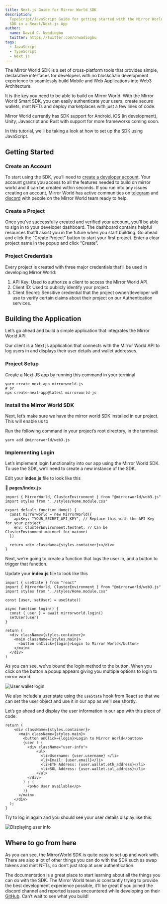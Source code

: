 ```yaml
---
title: Next.js Guide for Mirror World SDK
description:
  TypeScript/JavaScript Guide for getting started with the Mirror World Smart
  SDK in a React/Next.js App
author:
  name: David C. Nwadiogbu
  twitter: https://twitter.com/cnwadiogbu
tags:
  - JavaScript
  - TypeScript
  - Next.js
---
```


The Mirror World SDK is a set of cross-platform tools that provides simple,
declarative interfaces for developers with no blockchain development experience
to seamlessly build Mobile and Web Applications into Web3 Architecture.

It is the key you need to be able to build on Mirror World. With the Mirror
World Smart SDK, you can easily authenticate your users, create secure wallets,
mint NFTs and deploy marketplaces with just a few lines of code.

Mirror World currently has SDK support for Android, iOS (in development), Unity,
Javascript and Rust with support for more frameworks coming soon.

In this tutorial, we’ll be taking a look at how to set up the SDK using
JavaScript.

## Getting Started

### Create an Account

To start using the SDK, you’ll need to [create a developer account](https://app.mirrorworld.fun/auth/login).
Your account grants you access to all the features needed to build on mirror world and it can be
created within seconds. If you run into any issues creating an account, Mirror World has active
communities on [telegram](https://mirrorworld.fun/telegram) and [discord](https://mirrorworld.fun/discord)
with people on the Mirror World team ready to help.

### Create a Project

Once you’ve successfully created and verified your account, you’ll be able to
sign in to your developer dashboard. The dashboard contains helpful resources
that’ll assist you in the future when you start building. Go ahead and click the
“Create Project” button to start your first project. Enter a clear project name
in the popup and click “Create”.

### Project Credentials

Every project is created with three major credentials that’ll be used in developing Mirror World:

1. API Key: Used to authorize a client to access the Mirror World API.
2. Client ID: Used to publicly identify your project.
3. Client Secret: Sensitive credential that the project owner/developer will use
   to verify certain claims about their project on our Authentication services.

## Building the Application

Let’s go ahead and build a simple application that integrates the Mirror World
API.

Our client is a Next js application that connects with the Mirror World API to
log users in and displays their user details and wallet addresses.

### Project Setup

Create a Next JS app by running this command in your terminal

```shell
yarn create next-app mirrorworld-js
# or
npx create-next-app@latest mirrorworld-js
```

### Install the Mirror World SDK

Next, let’s make sure we have the mirror world SDK installed in our project.
This will enable us to

Run the following command in your project’s root directory, in the terminal:

```shell
yarn add @mirrorworld/web3.js
```

### Implementing Login

Let’s implement login functionality into our app using the Mirror World SDK. To
use the SDK, we’ll need to create a new instance of the SDK.

Edit your **index.js** file to look like this

📁 **pages/index.js**

```tsx
import { MirrorWorld, ClusterEnvironment } from "@mirrorworld/web3.js"
import styles from "../styles/Home.module.css"

export default function Home() {
  const mirrorworld = new MirrorWorld({
    apiKey: "YOUR_SECRET_API_KEY", // Replace this with the API Key for your project
    env: ClusterEnvironment.testnet, // Can be ClusterEnvionment.mainnet for mainnet
  })

  return <div className={styles.container}></div>
}
```

Next, we’re going to create a function that logs the user in, and a button to trigger that function.

Update your **index.js** file to look like this

```tsx
import { useState } from "react"
import { MirrorWorld, ClusterEnvironment } from "@mirrorworld/web3.js"
import styles from "../styles/Home.module.css"

const [user, setUser] = useState()

async function login() {
  const { user } = await mirrorworld.login()
  setUser(user)
}

return (
  <div className={styles.container}>
    <main className={styles.main}>
      <button onClick={login}>Login to Mirror World</button>
    </main>
  </div>
)
```

As you can see, we’ve bound the login method to the button. When you click on
the button a popup appears giving you multiple options to login to mirror world.

![User wallet login](https://res.cloudinary.com/xtellar/image/upload/v1665995199/mirror-world/image_hn4dzq.png)

We also include a user state using the `useState` hook from React so that we can
set the user object and use it in our app as we’ll see shortly.

Let’s go ahead and display the user information in our app with this piece of
code:

```tsx
return (
    <div className={styles.container}>
      <main className={styles.main}>
        <button onClick={login}>Login to Mirror World</button>
        {user ? (
          <div className="user-info">
              <ul>
                <li>Username: {user.username} </li>
                <li>Email: {user.email}</li>
                <li>ETH Address: {user.wallet.eth_address}</li>
                <li>SOL Address: {user.wallet.sol_address}</li>
              </ul>
          </div>
        ) : (
          <p>No User available</p>
        )}
      </main>
    </div>
  );
}
```

Try to log in again and you should see your user details display like this:

![Displaying user info](https://res.cloudinary.com/xtellar/image/upload/v1665995203/mirror-world/Untitled_1_n2xrdk.png)

## Where to go from here

As you can see, the MirrorWorld SDK is quite easy to set up and work with. There
are also a lot of other things you can do with the SDK such as swap tokens and
mint NFTs, so don’t just stop at user authentication.

The documentation is a great place to start learning about all the things you
can do with the SDK. The Mirror World team is constantly trying to provide the
best development experience possible, it’ll be great if you joined the discord
channel and reported issues encountered while developing on their
[GitHub](https://github.com/mirrorworld-universe). Can’t wait to see what you
build!
